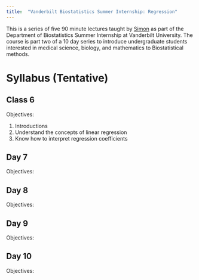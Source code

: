 ```yaml
---
title:  "Vanderbilt Biostatistics Summer Internship: Regression"
---
```


This is a series of five 90 minute lectures taught by [Simon](http://simonvandekar.github.io) as part of the Department of Biostatistics Summer Internship at Vanderbilt University. The course is part two of a 10 day series to introduce undergraduate students interested in medical science, biology, and mathematics to Biostatistical methods.

# Syllabus (Tentative)

## Class 6

Objectives:

1.  Introductions
2.  Understand the concepts of linear regression
3.  Know how to interpret regression coefficients

## Day 7

Objectives:

## Day 8

Objectives:

## Day 9

Objectives:

## Day 10

Objectives:
